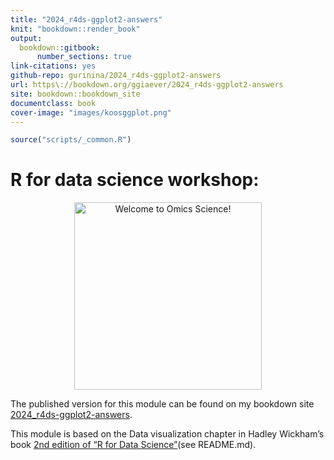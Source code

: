 ```yaml
--- 
title: "2024_r4ds-ggplot2-answers" 
knit: "bookdown::render_book"
output:
  bookdown::gitbook: 
      number_sections: true
link-citations: yes 
github-repo: gurinina/2024_r4ds-ggplot2-answers 
url: https\://bookdown.org/ggiaever/2024_r4ds-ggplot2-answers 
site: bookdown::bookdown_site 
documentclass: book
cover-image: "images/koosggplot.png"
---
```


```r
source("scripts/_common.R")
```
# R for data science workshop:  {-}

<p align="center">
  <img src="images/koosggplot.png" alt="Welcome to Omics Science!" width="300" />
</p>

The published version for this module can be found on my bookdown site [2024_r4ds-ggplot2-answers](https://bookdown.org/ggiaever/2024_r4ds-ggplot2-answers/).

This module is based on the Data visualization chapter in Hadley Wickham's book [2nd edition of "R for Data Science"](https://r4ds.hadley.nz/)(see README.md).

